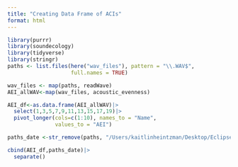 ```yaml
---
title: "Creating Data Frame of ACIs"
format: html
---
```


```r
library(purrr)
library(soundecology)
library(tidyverse)
library(stringr)
paths <- list.files(here("wav_files"), pattern = "\\.WAV$",
                    full.names = TRUE)

wav_files <- map(paths, readWave)
AEI_allWAV<-map(wav_files, acoustic_evenness)

AEI_df<-as.data.frame(AEI_allWAV)|>
  select(1,3,5,7,9,11,13,15,17,19)|>
  pivot_longer(cols=c(1:10), names_to = "Name",
               values_to = "AEI")

paths_date <-str_remove(paths, "/Users/kaitlinheintzman/Desktop/Eclipse_SYE/wav_files/")

cbind(AEI_df,paths_date)|>
  separate()



```

